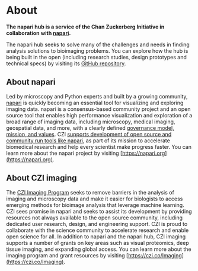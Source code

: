 <LayoutMDX toc title="About">

# About

**The napari hub is a service of the Chan Zuckerberg Initiative in collaboration with [napari]({NAPARI_WEBSITE}).**

The napari hub seeks to solve many of the challenges and needs in finding analysis solutions to bioimaging problems.
You can explore how the hub is being built in the open (including research studies, design prototypes and technical specs)
by visiting its [GitHub repository]({HUB_REPO}).

## About napari

Led by microscopy and Python experts and built by a growing community,
[napari]({NAPARI_WEBSITE}) is quickly becoming an essential tool for visualizing and exploring
imaging data. napari is a consensus-based community project and an open
source tool that enables high performance visualization and exploration of a
broad range of imaging data, including microscopy, medical imaging, geospatial
data, and more, with a clearly defined [governance model, mission, and values]({NAPARI_GOVERNANCE}).
CZI [supports development of open source and community run tools like napari]({CZI_EOSS}),
as part of its mission to accelerate biomedical research and help every scientist make progress faster.
You can learn more about the napari project by visiting [https://napari.org](https://napari.org).

## About CZI imaging

The [CZI Imaging Program](https://chanzuckerberg.com/science/programs-resources/imaging/)
seeks to remove barriers in the analysis of imaging and microscopy data
and make it easier for biologists to access emerging methods for bioimage analysis
that leverage machine learning. CZI sees promise in napari and seeks to assist
its development by providing resources not always available to the open source community,
including dedicated user research, design, and engineering support.
CZI is proud to collaborate with the science community to accelerate research
and enable open science for all. In addition to napari and the napari hub,
CZI imaging supports a number of grants on key areas such as visual proteomics,
deep tissue imaging, and expanding global access.
You can learn more about the imaging program and grant resources by visiting [https://czi.co/Imaging](https://czi.co/Imaging).

</LayoutMDX>

